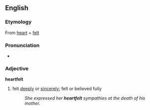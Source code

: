 ==English==
===Etymology===
From [[heart]] + [[felt]]

===Pronunciation===
*{{audio|en-us-heartfelt.ogg|Audio (US)}}

===Adjective===
'''heartfelt'''
#felt [[deeply]] or [[sincerely]]; felt or believed fully
#:''She expressed her '''heartfelt''' sympathies at the death of his mother.''